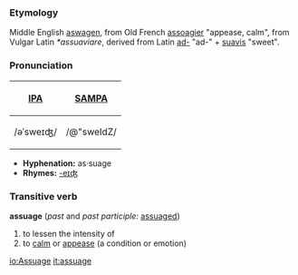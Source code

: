 ===Etymology===
Middle English [[aswagen]], from Old French [[assoagier]] "appease, calm", from Vulgar Latin ''*assuaviare'', derived from Latin [[ad-]] "ad-" + [[suavis]] "sweet".

===Pronunciation===
{| border=1 cellpadding=5
! [[w:IPA|IPA]] !! [[w:SAMPA|SAMPA]]
|-
| /əˈsweɪʤ/ || /@"sweIdZ/
|}

*'''Hyphenation:''' as·suage
*'''Rhymes:''' [[Rhymes:English:-eɪdʒ|-eɪʤ]]

===Transitive verb===
'''assuage''' (''past'' and ''past participle:'' [[assuaged]])
# to lessen the intensity of
# to [[calm]] or [[appease]] (a condition or emotion)

[[io:Assuage]]
[[it:assuage]]